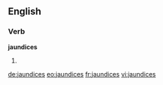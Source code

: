 ==English==

===Verb===
'''jaundices'''

# {{en-third-person singular of|jaundice}}

[[de:jaundices]]
[[eo:jaundices]]
[[fr:jaundices]]
[[vi:jaundices]]